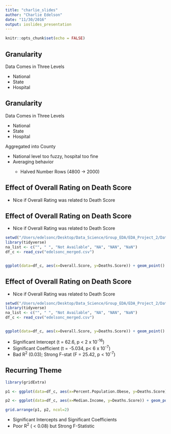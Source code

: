 ```yaml
---
title: "charlie_slides"
author: "Charlie Edelson"
date: "11/30/2016"
output: ioslides_presentation
---
```


```r
knitr::opts_chunk$set(echo = FALSE)

```

## Granularity
Data Comes in Three Levels

- National
- State
- Hospital

## Granularity
Data Comes in Three Levels

- National
- State
- Hospital

Aggregated into County

<ul>
<li>National level too fuzzy, hospital too fine</li>
<li>Averaging behavior </li>
<ul>
  <li>Halved Number Rows (4800 $\rightarrow$ 2000)</li>
</ul>
</ul>

## Effect of Overall Rating on Death Score

- Nice if Overall Rating was related to Death Score

## Effect of Overall Rating on Death Score

- Nice if Overall Rating was related to Death Score

```r
setwd("/Users/edelsonc/Desktop/Data_Science/Group_EDA/EDA_Project_2/Data_concise")
library(tidyverse)
na_list <- c("", " ", "Not Available", "NA", "NAN", "NaN")
df_c <- read_csv("edelsonc_merged.csv")


ggplot(data=df_c, aes(x=Overall.Score, y=Deaths.Score)) + geom_point() + geom_smooth(method='lm') + xlab("Average County Overall Rating") + ylab("Death Score")
```


## Effect of Overall Rating on Death Score

- Nice if Overall Rating was related to Death Score

```r
setwd("/Users/edelsonc/Desktop/Data_Science/Group_EDA/EDA_Project_2/Data_concise")
library(tidyverse)
na_list <- c("", " ", "Not Available", "NA", "NAN", "NaN")
df_c <- read_csv("edelsonc_merged.csv")


ggplot(data=df_c, aes(x=Overall.Score, y=Deaths.Score)) + geom_point() + geom_smooth(method='lm') + xlab("Average County Overall Rating") + ylab("Death Score")
```

- Significant Intercept (t = 62.6, p < 2 x 10<sup>-16</sup>)
- Significant Coefficient (t = -5.034, p< 6 x 10<sup>-7</sup>)
- Bad R<sup>2</sup> (0.03); Strong F-stat (F = 25.42, p < 10<sup>-7</sup>)

## Recurring Theme
```r
library(gridExtra)

p1 <- ggplot(data=df_c, aes(x=Percent.Population.Obese, y=Deaths.Score)) + geom_point() + geom_smooth(method='lm') + xlab("Percent Obesity") + ylab("Death Score") + ggtitle("Obesity Percentage vs Death Score")

p2 <- ggplot(data=df_c, aes(x=Median.Income, y=Deaths.Score)) + geom_point() + geom_smooth(method='lm')+ xlab("Median Income") + ylab("Death Score") + ggtitle("Median Income vs Death Score")

grid.arrange(p1, p2, ncol=2)
```

- Significant Intercepts and Significant Coefficients
- Poor R<sup>2</sup> ( < 0.08) but Strong F-Statistic


